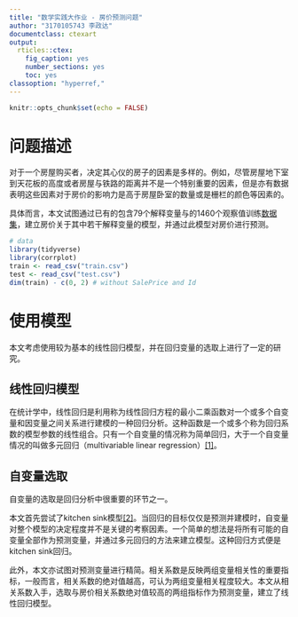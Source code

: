 ```yaml
---
title: "数学实践大作业 - 房价预测问题"
author: "3170105743 李政达"
documentclass: ctexart
output:
  rticles::ctex:
    fig_caption: yes
    number_sections: yes
    toc: yes
classoption: "hyperref,"
---
```


```r
knitr::opts_chunk$set(echo = FALSE)
```

# 问题描述

对于一个房屋购买者，决定其心仪的房子的因素是多样的。例如，尽管房屋地下室到天花板的高度或者房屋与铁路的距离并不是一个特别重要的因素，但是亦有数据表明这些因素对于房价的影响力是高于房屋卧室的数量或是栅栏的颜色等因素的。

具体而言，本文试图通过已有的包含79个解释变量与的1460个观察值训练[数据集](https://www.kaggle.com/c/house-prices-advanced-regression-techniques)，建立房价关于其中若干解释变量的模型，并通过此模型对房价进行预测。

```r
# data
library(tidyverse)
library(corrplot)
train <- read_csv("train.csv")
test <- read_csv("test.csv")
dim(train) - c(0, 2) # without SalePrice and Id
```

# 使用模型

本文考虑使用较为基本的线性回归模型，并在回归变量的选取上进行了一定的研究。

## 线性回归模型

在统计学中，线性回归是利用称为线性回归方程的最小二乘函数对一个或多个自变量和因变量之间关系进行建模的一种回归分析。这种函数是一个或多个称为回归系数的模型参数的线性组合。只有一个自变量的情况称为简单回归，大于一个自变量情况的叫做多元回归（multivariable linear regression）[[1]](https://zh.wikipedia.org/wiki/%E7%B7%9A%E6%80%A7%E5%9B%9E%E6%AD%B8)。

## 自变量选取

自变量的选取是回归分析中很重要的环节之一。

本文首先尝试了kitchen sink模型[[2]](https://subscription.packtpub.com/book/big_data_and_business_intelligence/9781785288142/8/ch08lvl1sec67/kitchen-sink-regression)。当回归的目标仅仅是预测并建模时，自变量对整个模型的决定程度并不是关键的考察因素。一个简单的想法是将所有可能的自变量全部作为预测变量，并通过多元回归的方法来建立模型。这种回归方式便是kitchen sink回归。

此外，本文亦试图对预测变量进行精简。相关系数是反映两组变量相关性的重要指标，一般而言，相关系数的绝对值越高，可认为两组变量相关程度较大。本文从相关系数入手，选取与房价相关系数绝对值较高的两组指标作为预测变量，建立了线性回归模型。